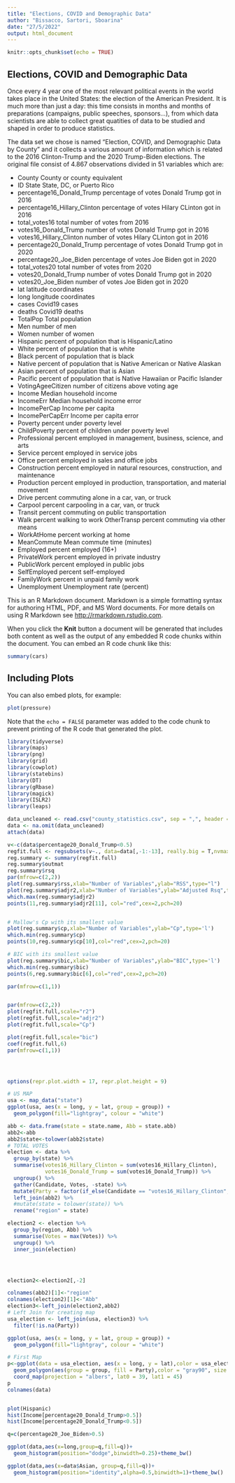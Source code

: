 ---
title: "Elections, COVID and Demographic Data"
author: "Bissacco, Sartori, Sboarina"
date: "27/5/2022"
output: html_document
---

```{r setup, include=FALSE}
knitr::opts_chunk$set(echo = TRUE)
```

## Elections, COVID and Demographic Data

Once every 4 year one of the most relevant political events in the world takes place in the United States: the election of the American President. It is much more than just a day: this time consists in months and months of preparations (campaigns, public speeches, sponsors...), from which data scientists are able to collect great quatities of data to be studied and shaped in order to produce statistics.

The data set we chose is named "Election, COVID, and Demographic Data by County" and it collects a various amount of information which is related to the 2016 Clinton-Trump and the 2020 Trump-Biden elections. The original file consist of 4.867 observations divided in 51 variables which are:

- County County or county equivalent 
- ID State State, DC, or Puerto Rico 
- percentage16_Donald_Trump percentage of votes Donald Trump got in 2016
- percentage16_Hillary_Clinton percentage of votes Hilary CLinton got in 2016
- total_votes16 total number of votes from 2016
- votes16_Donald_Trump number of votes Donald Trump got in 2016
- votes16_Hillary_Clinton number of votes Hilary CLinton got in 2016
- percentage20_Donald_Trump percentage of votes Donald Trump got in 2020
- percentage20_Joe_Biden percentage of votes Joe Biden got in 2020
- total_votes20 total number of votes from 2020
- votes20_Donald_Trump number of votes Donald Trump got in 2020
- votes20_Joe_Biden number of votes Joe Biden got in 2020
- lat latitude coordinates
- long longitude coordinates
- cases Covid19 cases
- deaths Covid19 deaths
- TotalPop Total population 
- Men number of men 
- Women number of women 
- Hispanic percent of population that is Hispanic/Latino 
- White percent of population that is white 
- Black percent of population that is black 
- Native percent of population that is Native American or Native Alaskan 
- Asian percent of population that is Asian 
- Pacific percent of population that is Native Hawaiian or Pacific Islander 
- VotingAgeeCitizen number of citizens above voting age
- Income Median household income 
- IncomeErr Median household income error 
- IncomePerCap Income per capita 
- IncomePerCapErr Income per capita error 
- Poverty percent under poverty level 
- ChildPoverty percent of children under poverty level 
- Professional percent employed in management, business, science, and arts 
- Service percent employed in service jobs 
- Office percent employed in sales and office jobs 
- Construction percent employed in natural resources, construction, and maintenance 
- Production percent employed in production, transportation, and material movement 
- Drive percent commuting alone in a car, van, or truck 
- Carpool percent carpooling in a car, van, or truck 
- Transit percent commuting on public transportation 
- Walk percent walking to work OtherTransp percent commuting via other means 
- WorkAtHome percent working at home 
- MeanCommute Mean commute time (minutes) 
- Employed percent employed (16+) 
- PrivateWork percent employed in private industry 
- PublicWork percent employed in public jobs 
- SelfEmployed percent self-employed 
- FamilyWork percent in unpaid family work 
- Unemployment Unemployment rate (percent)

This is an R Markdown document. Markdown is a simple formatting syntax for authoring HTML, PDF, and MS Word documents. For more details on using R Markdown see <http://rmarkdown.rstudio.com>.

When you click the **Knit** button a document will be generated that includes both content as well as the output of any embedded R code chunks within the document. You can embed an R code chunk like this:

```{r cars}
summary(cars)
```

## Including Plots

You can also embed plots, for example:

```{r pressure, echo=FALSE}
plot(pressure)
```

Note that the `echo = FALSE` parameter was added to the code chunk to prevent printing of the R code that generated the plot.

```{r, results='hide', warning=FALSE, message= FALSE}
library(tidyverse)
library(maps)
library(png)
library(grid)
library(cowplot)
library(statebins)
library(DT)
library(gRbase)
library(magick)
library(ISLR2)
library(leaps)

data_uncleaned <- read.csv("county_statistics.csv", sep = ",", header = TRUE)
data <- na.omit(data_uncleaned)
attach(data)

v<-c(data$percentage20_Donald_Trump<0.5)
regfit.full <- regsubsets(v~., data=data[,-1:-13], really.big = T,nvmax = 38)
reg.summary <- summary(regfit.full)
reg.summary$outmat
reg.summary$rsq
par(mfrow=c(2,2))
plot(reg.summary$rss,xlab="Number of Variables",ylab="RSS",type="l")
plot(reg.summary$adjr2,xlab="Number of Variables",ylab="Adjusted Rsq",type="l")
which.max(reg.summary$adjr2)
points(11,reg.summary$adjr2[11], col="red",cex=2,pch=20)


# Mallow's Cp with its smallest value
plot(reg.summary$cp,xlab="Number of Variables",ylab="Cp",type='l')
which.min(reg.summary$cp)
points(10,reg.summary$cp[10],col="red",cex=2,pch=20)

# BIC with its smallest value
plot(reg.summary$bic,xlab="Number of Variables",ylab="BIC",type='l')
which.min(reg.summary$bic)
points(6,reg.summary$bic[6],col="red",cex=2,pch=20)

par(mfrow=c(1,1))


par(mfrow=c(2,2))
plot(regfit.full,scale="r2")
plot(regfit.full,scale="adjr2")
plot(regfit.full,scale="Cp")

plot(regfit.full,scale="bic")
coef(regfit.full,6)
par(mfrow=c(1,1))




options(repr.plot.width = 17, repr.plot.height = 9)

# US MAP 
usa <- map_data("state")
ggplot(usa, aes(x = long, y = lat, group = group)) +
  geom_polygon(fill="lightgray", colour = "white")

abb <- data.frame(state = state.name, Abb = state.abb)
abb2<-abb
abb2$state<-tolower(abb2$state)
# TOTAL VOTES
election <- data %>% 
  group_by(state) %>% 
  summarise(votes16_Hillary_Clinton = sum(votes16_Hillary_Clinton),
            votes16_Donald_Trump = sum(votes16_Donald_Trump)) %>% 
  ungroup() %>% 
  gather(Candidate, Votes, -state) %>% 
  mutate(Party = factor(if_else(Candidate == "votes16_Hillary_Clinton", "Democrat", "Republican"))) %>% 
  left_join(abb2) %>% 
  #mutate(state = tolower(state)) %>% 
  rename("region" = state)

election2 <- election %>% 
  group_by(region, Abb) %>% 
  summarise(Votes = max(Votes)) %>% 
  ungroup() %>% 
  inner_join(election)




election2<-election2[,-2]

colnames(abb2)[1]<-"region"
colnames(election2)[1]<-"Abb"
election3<-left_join(election2,abb2)
# Left Join for creating map
usa_election <- left_join(usa, election3) %>% 
  filter(!is.na(Party))

ggplot(usa, aes(x = long, y = lat, group = group)) +
  geom_polygon(fill="lightgray", colour = "white")

# First Map
p<-ggplot(data = usa_election, aes(x = long, y = lat),color = usa_election$Party)+
  geom_polygon(aes(group = group, fill = Party),color = "gray90", size = 0.1) +
  coord_map(projection = "albers", lat0 = 39, lat1 = 45) 
p
colnames(data)


plot(Hispanic)
hist(Income[percentage20_Donald_Trump>0.5])
hist(Income[percentage20_Donald_Trump<0.5])

q=c(percentage20_Joe_Biden>0.5)

ggplot(data,aes(x=long,group=q,fill=q))+
  geom_histogram(position="dodge",binwidth=0.25)+theme_bw()

ggplot(data,aes(x=data$Asian, group=q,fill=q))+
  geom_histogram(position="identity",alpha=0.5,binwidth=1)+theme_bw()
```
